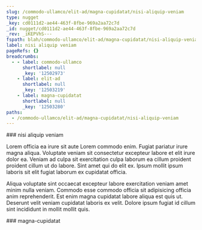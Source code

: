```yaml
---
slug: /commodo-ullamco/elit-ad/magna-cupidatat/nisi-aliquip-veniam
type: nugget
_key: cd0111d2-ae44-463f-8fbe-969a2aa72c7d
_id: nugget/cd0111d2-ae44-463f-8fbe-969a2aa72c7d
_rev: _iKEPVhS---
fspath: blah/commodo-ullamco/elit-ad/magna-cupidatat/nisi-aliquip-veniam.md
label: nisi aliquip veniam
pageRefs: {}
breadcrumbs:
  - - label: commodo-ullamco
      shortlabel: null
      _key: '12502973'
    - label: elit-ad
      shortlabel: null
      _key: '12503219'
    - label: magna-cupidatat
      shortlabel: null
      _key: '12503280'
paths:
  - /commodo-ullamco/elit-ad/magna-cupidatat/nisi-aliquip-veniam
---
```


<NuggetArea>
<Nugget slug="/commodo-ullamco/elit-ad/magna-cupidatat/nisi-aliquip-veniam" type="nugget" _key="cd0111d2-ae44-463f-8fbe-969a2aa72c7d" _id="nugget/cd0111d2-ae44-463f-8fbe-969a2aa72c7d" _rev="_iKEPVhS---" fspath="blah/commodo-ullamco/elit-ad/magna-cupidatat/nisi-aliquip-veniam.md" label="nisi aliquip veniam" paths="/commodo-ullamco/elit-ad/magna-cupidatat/nisi-aliquip-veniam">
<NuggetBody>
### nisi aliquip veniam

Lorem officia ea irure sit aute Lorem commodo enim. Fugiat pariatur irure magna aliqua. Voluptate veniam sit consectetur excepteur labore et elit irure dolor ea. Veniam ad culpa sit exercitation culpa laborum ea cillum proident proident cillum ut do labore. Sint amet qui do elit ex. Ipsum mollit ipsum laboris sit elit fugiat laborum ex cupidatat officia.

Aliqua voluptate sint occaecat excepteur labore exercitation veniam amet minim nulla veniam. Commodo esse commodo officia sit adipisicing officia anim reprehenderit. Est enim magna cupidatat labore aliqua est quis ut. Deserunt velit veniam cupidatat laboris ex velit. Dolore ipsum fugiat id cillum sint incididunt in mollit mollit quis.

</NuggetBody>
<Breadcrumbs>
<Crumbs>
<Crumb _key="12502973" label="commodo-ullamco" /><Crumb _key="12503219" label="elit-ad" /><Crumb _key="12503280" label="magna-cupidatat" />
</Crumbs>
</Breadcrumbs>
</Nugget>

<NuggetsInbound>
</NuggetsInbound>
<NuggetsOutbound>
</NuggetsOutbound>
</NuggetArea>
<PassagesInbound>
<Passage direction="inbound" type="passage" _key="12503280" _id="passage/12503280" _rev="_iKEPVhO---" label="magna-cupidatat" passage="magna-cupidatat" fspath="blah/commodo-ullamco/elit-ad/magna-cupidatat" paths="/commodo-ullamco/elit-ad/magna-cupidatat" slug="/commodo-ullamco/elit-ad/magna-cupidatat">
<NuggetBody>
### magna-cupidatat

</NuggetBody>
<Breadcrumbs>
<Crumbs>
<Crumb _key="12502973" label="commodo-ullamco" /><Crumb _key="12503219" label="elit-ad" />
</Crumbs>
</Breadcrumbs>
</Passage>

</PassagesInbound>
<PassagesOutbound>
</PassagesOutbound>